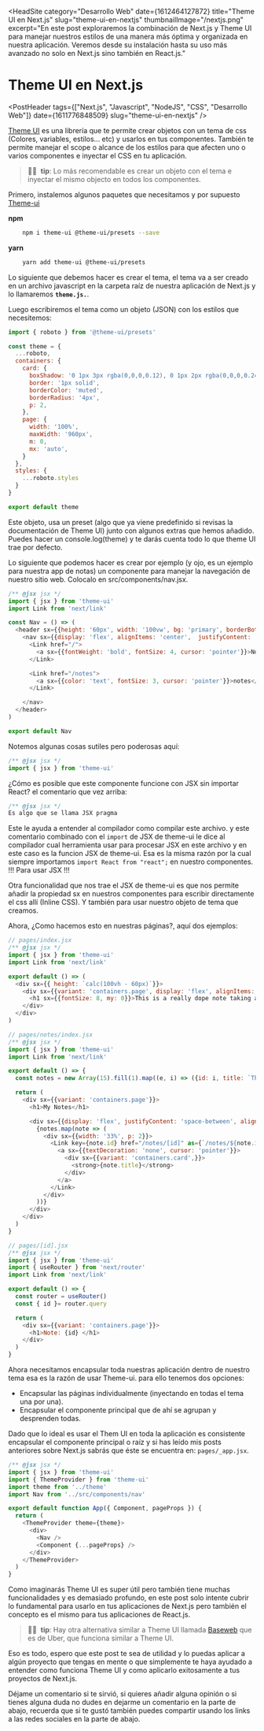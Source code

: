 
<HeadSite
  category="Desarrollo Web"
  date={1612464127872}
  title="Theme UI en Next.js"
  slug="theme-ui-en-nextjs"
  thumbnailImage="/nextjs.png"
  excerpt="En este post exploraremos la combinación de Next.js y Theme UI para manejar nuestros estilos de una manera más óptima y organizada en nuestra aplicación. Veremos desde su instalación hasta su uso más avanzado no solo en Next.js sino también en React.js."
></HeadSite>

# Theme UI en Next.js

<PostHeader
  tags={["Next.js", "Javascript", "NodeJS", "CSS", "Desarrollo Web"]}
  date={1611776848509}
  slug="theme-ui-en-nextjs"
/>

[Theme UI](https://theme-ui.com/) es una librería que te permite crear objetos con un tema de css (Colores, variables, estilos... etc) y 
usarlos en tus componentes. También te permite manejar el scope o alcance de los estilos para que afecten uno o varios
componentes e inyectar el CSS en tu aplicación.

> 👍🏾&nbsp;&nbsp;**tip**: Lo más recomendable es crear un objeto con el tema e inyectar el mismo objecto en todos los 
componentes.

Primero, instalemos algunos paquetes que necesitamos y por supuesto [Theme-ui](https://theme-ui.com/)

**npm**
```bash
    npm i theme-ui @theme-ui/presets --save
```

**yarn**
```bash
    yarn add theme-ui @theme-ui/presets
```

Lo siguiente que debemos hacer es crear el tema, el tema va a ser creado en un archivo javascript en la
carpeta raíz de nuestra aplicación de Next.js y lo llamaremos **`theme.js.`**.

Luego escribiremos el tema como un objeto (JSON) con los estilos que necesitemos:

```js
import { roboto } from '@theme-ui/presets'

const theme = {
  ...roboto,
  containers: {
    card: {
      boxShadow: '0 1px 3px rgba(0,0,0,0.12), 0 1px 2px rgba(0,0,0,0.24)',
      border: '1px solid',
      borderColor: 'muted',
      borderRadius: '4px',
      p: 2,
    },
    page: {
      width: '100%',
      maxWidth: '960px',
      m: 0,
      mx: 'auto',
    }
  },
  styles: {
    ...roboto.styles
  }
}

export default theme
```

Este objeto, usa un preset (algo que ya viene predefinido si revisas la documentación de Theme UI) junto con algunos
extras que hemos añadido. Puedes hacer un console.log(theme) y te darás cuenta todo lo que theme UI trae por defecto.

Lo siguiente que podemos hacer es crear por ejemplo (y ojo, es un ejemplo para nuestra app de notas) un componente para
manejar la navegación de nuestro sitio web. Colocalo en src/components/nav.jsx.

```js
/** @jsx jsx */
import { jsx } from 'theme-ui'
import Link from 'next/link'

const Nav = () => (
  <header sx={{height: '60px', width: '100vw', bg: 'primary', borderBottom: '1px solid', borderColor: 'primary'}}>
    <nav sx={{display: 'flex', alignItems: 'center',  justifyContent: 'space-between', variant: 'containers.page', height: '100%'}}>
      <Link href="/">
        <a sx={{fontWeight: 'bold', fontSize: 4, cursor: 'pointer'}}>Note App</a>
      </Link>

      <Link href="/notes">
        <a sx={{color: 'text', fontSize: 3, cursor: 'pointer'}}>notes</a>
      </Link>

    </nav>
  </header>
)

export default Nav
```

Notemos algunas cosas sutiles pero poderosas aquí:

```js
/** @jsx jsx */
import { jsx } from 'theme-ui'
```

¿Cómo es posible que este componente funcione con JSX sin importar React? el comentario que vez arriba:
```js
/** @jsx jsx */
Es algo que se llama JSX pragma
``` 

Este le ayuda a entender al compilador como compilar este archivo. y este comentario
combinado con el `import` de JSX de theme-ui le dice al compilador cual herramienta usar para procesar JSX en este archivo
y en este caso es la funcion JSX de theme-ui. Esa es la misma razón por la cual siempre importamos `import React from "react";`
en nuestro componentes. !!! Para usar JSX !!!

Otra funcionalidad que nos trae el JSX de theme-ui es que nos permite añadir la propiedad sx en nuestros componentes
para escribir directamente el css allí (Inline CSS). Y también para usar nuestro objeto de tema que creamos.

Ahora, ¿Como hacemos esto en nuestras páginas?, aquí dos ejemplos:

```js
// pages/index.jsx
/** @jsx jsx */
import { jsx } from 'theme-ui'
import Link from 'next/link'

export default () => (
  <div sx={{ height: `calc(100vh - 60px)`}}>
    <div sx={{variant: 'containers.page', display: 'flex', alignItems: 'center', height: '100%'}}>
      <h1 sx={{fontSize: 8, my: 0}}>This is a really dope note taking app.</h1>
    </div>
  </div> 
)
```

```js
// pages/notes/index.jsx
/** @jsx jsx */
import { jsx } from 'theme-ui'
import Link from 'next/link'

export default () => {
  const notes = new Array(15).fill(1).map((e, i) => ({id: i, title: `This is my note ${i}`}))

  return (
    <div sx={{variant: 'containers.page'}}>
      <h1>My Notes</h1>

      <div sx={{display: 'flex', justifyContent: 'space-between', alignItems: 'center', flexWrap: 'wrap'}}>
        {notes.map(note => (
          <div sx={{width: '33%', p: 2}}>
            <Link key={note.id} href="/notes/[id]" as={`/notes/${note.id}`}>
              <a sx={{textDecoration: 'none', cursor: 'pointer'}}>
                <div sx={{variant: 'containers.card',}}>
                  <strong>{note.title}</strong>
                </div>
              </a>
            </Link>
          </div>
        ))}
      </div>
    </div>
  )
}
```

```js
// pages/[id].jsx
/** @jsx jsx */
import { jsx } from 'theme-ui'
import { useRouter } from 'next/router'
import Link from 'next/link'

export default () => {
  const router = useRouter()
  const { id }= router.query

  return (
    <div sx={{variant: 'containers.page'}}>
      <h1>Note: {id} </h1>
    </div>
  )
}
```

Ahora necesitamos encapsular toda nuestras aplicación dentro de nuestro tema esa es la razón de usar Theme-ui.
para ello tenemos dos opciones:

- Encapsular las páginas individualmente (inyectando en todas el tema una por una).
- Encapsular el componente principal que de ahí se agrupan y desprenden todas.

Dado que lo ideal es usar el Them UI en toda la aplicación es consistente encapsular el componente principal o raíz y
si has leído mis posts anteriores sobre Next.js sabrás que éste se encuentra en: `pages/_app.jsx`.

```js
/** @jsx jsx */
import { jsx } from 'theme-ui'
import { ThemeProvider } from 'theme-ui'
import theme from '../theme'
import Nav from '../src/components/nav'

export default function App({ Component, pageProps }) {
  return (
    <ThemeProvider theme={theme}>
      <div>
        <Nav />
        <Component {...pageProps} />
      </div>      
    </ThemeProvider>
  )
}
```

Como imaginarás Theme UI es super útil pero también tiene muchas funcionalidades
y es demasiado profundo, en este post solo intente cubrir lo fundamental para usarlo en tus aplicaciones de 
Next.js pero también el concepto es el mismo para tus aplicaciones de React.js.


> 👍🏾&nbsp;&nbsp;**tip**: Hay otra alternativa similar a Theme UI llamada [Baseweb](https://baseweb.design/) que es de
Uber, que funciona similar a Theme UI.

Eso es todo, espero que este post te sea de utilidad y lo puedas aplicar a 
algún proyecto que tengas en mente o que simplemente te haya ayudado a entender 
como funciona Theme UI y como aplicarlo exitosamente a tus proyectos de Next.js.

Déjame un comentario si te sirvió, si quieres añadir 
alguna opinión o si tienes alguna duda no dudes en dejarme un comentario 
en la parte de abajo, recuerda que si te gustó también puedes compartir usando los links a 
las redes sociales en la parte de abajo.

<Discuss slug="theme-ui-en-nextjs" />